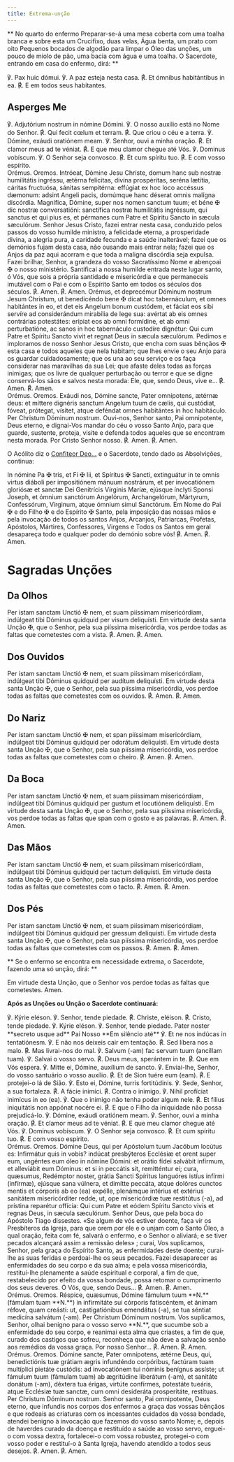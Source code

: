 ```yaml
---
title: Extrema-unção
---
```


**
No quarto do enfermo Preparar-se-á uma mesa coberta com uma toalha branca e
sobre esta um Crucifixo, duas velas, Água benta, um prato com oito Pequenos
bocados de algodão para limpar o Óleo das unções, um pouco de miolo de pão,
uma bacia com água e uma toalha. O Sacerdote, entrando em casa do enfermo,
dirá:
**

<div class="side-by-side not-content">
  <span>℣. Pax huic dómui.</span>
  <span>℣. A paz esteja nesta casa.</span>
  <span>
    <span class="text-red-500">℟.</span> Et ómnibus habitántibus in ea.
  </span>
  <span>
    <span class="text-red-500">℟.</span> E em todos seus habitantes.
  </span>
</div>


## Asperges Me

<AspergesMe />

<div class="side-by-side not-content">
  <span>℣. Adjutórium nostrum in nómine Dómini.</span>
  <span>℣. O nosso auxílio está no Nome do Senhor.</span>
  <span>
    <span class="text-red-500">℟.</span> Qui fecit cœlum et terram.
  </span>
  <span>
    <span class="text-red-500">℟.</span> Que criou o céu e a terra.
  </span>
  <span>℣. Dómine, exáudi oratiónem meam.</span>
  <span>℣. Senhor, ouvi a minha oração.</span>
  <span>
    <span class="text-red-500">℟.</span> Et clamor meus ad te véniat.
  </span>
  <span>
    <span class="text-red-500">℟.</span> E que meu clamor chegue até Vós.
  </span>
  <span>℣. Dominus vobíscum.</span>
  <span>℣. O Senhor seja convosco.</span>
  <span>
    <span class="text-red-500">℟.</span> Et cum spíritu tuo.
  </span>
  <span>
    <span class="text-red-500">℟.</span> E com vosso espírito.
  </span>
</div>

<div class="side-by-side not-content">
  <span class="text-red-500 text-center">Orémus.</span>
  <span class="text-red-500 text-center">Oremos.</span>
  <span>
    Intróeat, Dómine Jesu Christe, domum hanc sub nostræ humilitátis ingréssu,
    ætérna felícitas, divína prospéritas, seréna lætítia, cáritas fructuósa,
    sánitas sempitérna: effúgiat ex hoc loco accéssus dæmonum: adsint Angeli
    pacis, domúmque hanc déserat omnis malígna discórdia. Magnífica, Dómine,
    super nos nomen sanctum tuum; et béne
    <span class="text-red-500">✠</span> dic nostræ conversatióni: sanctífica nostræ
    humilitátis ingréssum, qui sanctus et qui pius es, et pérmanes cum Patre et Spíritu
    Sancto in sæcula sæculórum.
  </span>
  <span>
    Senhor Jesus Cristo, fazei entrar nesta casa, conduzido pelos passos do
    vosso humilde ministro, a felicidade eterna, a prosperidade divina, a
    alegria pura, a caridade fecunda e a saúde inalterável; fazei que os
    demónios fujam desta casa, não ousando mais entrar nela; fazei que os Anjos
    da paz aqui acorram e que toda a maligna discórdia seja expulsa. Fazei
    brilhar, Senhor, a grandeza do vosso Sacratíssimo Nome e abençoai
    <span class="text-red-500">✠</span> o nosso ministério. Santificai a nossa humilde
    entrada neste lugar santo, ó Vós, que sois a própria santidade e misericórdia
    e que permaneceis imutável com o Pai e com o Espírito Santo em todos os séculos
    dos séculos.
  </span>
  <span>
    <span class="text-red-500">℟.</span> Amen.
  </span>
  <span>
    <span class="text-red-500">℟.</span> Amen.
  </span>
  <span>
    Orémus, et deprecémur Dóminum nostrum Jesum Christum, ut benedicéndo bene
    <span class="text-red-500">✠</span> dicat hoc tabernáculum, et omnes habitántes
    in eo, et det eis Angelum bonum custódem, et fáciat eos sibi servíre ad considerándum
    mirabília de lege sua: avértat ab eis omnes contrárias potestátes: erípiat eos
    ab omni formídine, et ab omni perturbatióne, ac sanos in hoc tabernáculo custodíre
    dignétur: Qui cum Patre et Spíritu Sancto vivit et regnat Deus in sæcula sæculórum.
  </span>
  <span>
    Pedimos e imploramos de nosso Senhor Jesus Cristo, que encha com suas
    bênçãos <span class="text-red-500">✠</span> esta casa e todos aqueles que
    nela habitam; que lhes envie o seu Anjo para os guardar cuidadosamente; que
    os una ao seu serviço e os faça considerar nas maravilhas da sua Lei; que
    afaste deles todas as forças inimigas; que os livre de qualquer perturbação
    ou terror e que se digne conservá-los sãos e salvos nesta morada: Ele, que,
    sendo Deus, vive e...
  </span>
  <span>
    <span class="text-red-500">℟.</span> Amen.
  </span>
  <span>
    <span class="text-red-500">℟.</span> Amen.
  </span>
</div>

<div class="side-by-side not-content">
  <span class="text-red-500 text-center">Orémus.</span>
  <span class="text-red-500 text-center">Oremos.</span>
  <span>
    Exáudi nos, Dómine sancte, Pater omnípotens, ætérnæ deus: et míttere
    dignéris sanctum Angelum tuum de cælis, qui custódiat, fóveat, prótegat,
    vísitet, atque deféndat omnes habitántes in hoc habitáculo. Per Christum
    Dóminum nostrum.
  </span>
  <span>
    Ouvi-nos, Senhor santo, Pai omnipotente, Deus eterno, e dignai-Vos mandar do
    céu o vosso Santo Anjo, para que guarde, sustente, proteja, visite e defenda
    todos aqueles que se encontram nesta morada. Por Cristo Senhor nosso.
  </span>
  <span>
    <span class="text-red-500">℟.</span> Amen.
  </span>
  <span>
    <span class="text-red-500">℟.</span> Amen.
  </span>
</div>

O Acólito diz o [Confiteor Deo...](/devocionario/oracoes/confesso) e o Sacerdote, tendo dado as Absolvições, continua:

<div class="side-by-side not-content">
  <span>
    In nómine Pa <span class="text-red-500">✠</span> tris, et Fí
    <span class="text-red-500">✠</span> lii, et Spíritus
    <span class="text-red-500">✠</span> Sancti, extinguátur in te omnis virtus
    diáboli per impositiónem mánuum nostrárum, et per invocatiónem gloriósæ et
    sanctæ Dei Genitrícis Vírginis Maríæ, ejúsque ínclyti Sponsi Joseph, et
    ómnium sanctórum Angelórum, Archangelórum, Mártyrum, Confessórum, Vírginum,
    atque ómnium simul Sanctórum.
  </span>
  <span>
    Em Nome do Pai <span class="text-red-500">✠</span> e do Filho
    <span class="text-red-500">✠</span> e do Espírito
    <span class="text-red-500">✠</span> Santo, pela imposição das nossas mãos e
    pela invocação de todos os santos Anjos, Arcanjos, Patriarcas, Profetas,
    Apóstolos, Mártires, Confessores, Virgens e Todos os Santos em geral
    desapareça todo e qualquer poder do demónio sobre vós!
  </span>
  <span>
    <span class="text-red-500">℟.</span> Amen.
  </span>
  <span>
    <span class="text-red-500">℟.</span> Amen.
  </span>
</div>

# Sagradas Unções

## Da Olhos

<div class="side-by-side not-content">
  <span>
    Per istam sanctam Unctió <span class="text-red-500">✠</span> nem, et suam
    piíssimam misericórdiam, indúlgeat tibi Dóminus quidquid per visum
    deliquísti.
  </span>
  <span>
    Em virtude desta santa Unção <span class="text-red-500">✠</span>, que o
    Senhor, pela sua piíssima misericórdia, vos perdoe todas as faltas que
    cometestes com a vista.
  </span>
  <span>
    <span class="text-red-500">℟.</span> Amen.
  </span>
  <span>
    <span class="text-red-500">℟.</span> Amen.
  </span>
</div>

## Dos Ouvidos

<div class="side-by-side not-content">
  <span>
    Per istam sanctam Unctió <span class="text-red-500">✠</span> nem, et suam
    piíssimam misericórdiam, indúlgeat tibi Dóminus quidquid per audítum
    deliquísti.
  </span>
  <span>
    Em virtude desta santa Unção <span class="text-red-500">✠</span>, que o
    Senhor, pela sua piíssima misericórdia, vos perdoe todas as faltas que
    cometestes com os ouvidos.
  </span>
  <span>
    <span class="text-red-500">℟.</span> Amen.
  </span>
  <span>
    <span class="text-red-500">℟.</span> Amen.
  </span>
</div>

## Do Nariz

<div class="side-by-side not-content">
  <span>
    Per istam sanctam Unctió <span class="text-red-500">✠</span> nem, et span
    piíssimam misericórdiam, indúlgeat tibi Dóminus quidquid per odorátum
    deliquísti.
  </span>
  <span>
    Em virtude desta santa Unção <span class="text-red-500">✠</span>, que o
    Senhor, pela sua piíssima misericórdia, vos perdoe todas as faltas que
    cometestes com o cheiro.
  </span>
  <span>
    <span class="text-red-500">℟.</span> Amen.
  </span>
  <span>
    <span class="text-red-500">℟.</span> Amen.
  </span>
</div>

## Da Boca

<div class="side-by-side not-content">
  <span>
    Per istam sanctam Unctió <span class="text-red-500">✠</span> nem, et suam
    piíssimam misericórdiam, indúlgeat tibi Dóminus quidquid per gustum et
    locutiónem deliquísti.
  </span>
  <span>
    Em virtude desta santa Unção <span class="text-red-500">✠</span>, que o
    Senhor, pela sua piíssima misericórdia, vos perdoe todas as faltas que span
    com o gosto e as palavras.
  </span>
  <span>
    <span class="text-red-500">℟.</span> Amen.
  </span>
  <span>
    <span class="text-red-500">℟.</span> Amen.
  </span>
</div>

## Das Mãos

<div class="side-by-side not-content">
  <span>
    Per istam sanctam Unctió <span class="text-red-500">✠</span> nem, et suam
    piíssimam misericórdiam, indúlgeat tibi Dóminus quidquid per tactum
    deliquísti.
  </span>
  <span>
    Em virtude desta santa Unção <span class="text-red-500">✠</span>, que o
    Senhor, pela sua piíssima misericórdia, vos perdoe todas as faltas que
    cometestes com o tacto.
  </span>
  <span>
    <span class="text-red-500">℟.</span> Amen.
  </span>
  <span>
    <span class="text-red-500">℟.</span> Amen.
  </span>
</div>

## Dos Pés

<div class="side-by-side not-content">
  <span>
    Per istam sanctam Unctió <span class="text-red-500">✠</span> nem, et suam
    piíssimam misericórdiam, indúlgeat tibi Dóminus quidquid per gressum
    deliquísti.
  </span>
  <span>
    Em virtude desta santa Unção <span class="text-red-500">✠</span>, que o
    Senhor, pela sua piíssima misericórdia, vos perdoe todas as faltas que
    cometestes com os passos.
  </span>
  <span>
    <span class="text-red-500">℟.</span> Amen.
  </span>
  <span>
    <span class="text-red-500">℟.</span> Amen.
  </span>
</div>

**
Se o enfermo se encontra em necessidade extrema, o Sacerdote, fazendo uma só
unção, dirá:
**

Em virtude desta Unção, que o Senhor vos perdoe todas as faltas que
cometestes. Amen.

**Após as Unções ou Unção o Sacerdote continuará:**

<div class="side-by-side not-content">
  <span>℣. Kýrie eléson.</span>
  <span>℣. Senhor, tende piedade.</span>
  <span>
    <span class="text-red-500">℟.</span> Christe, eléison.
  </span>
  <span>
    <span class="text-red-500">℟.</span> Cristo, tende piedade.
  </span>
  <span>℣. Kýrie eléson.</span>
  <span>℣. Senhor, tende piedade.</span>
  <span>Pater noster **secreto usque ad**</span>
  <span>Pai Nosso **Em silêncio até**</span>
  <span>℣. Et ne nos indúcas in tentatiónesm.</span>
  <span>℣. E não nos deixeis cair em tentação.</span>
  <span>
    <span class="text-red-500">℟.</span> Sed líbera nos a malo.
  </span>
  <span>
    <span class="text-red-500">℟.</span> Mas livrai-nos do mal.
  </span>
  <span>
    ℣. Salvum (-am) fac servum tuum (ancíllam tuam).
  </span>
  <span>℣. Salvai o vosso servo.</span>
  <span>
    <span class="text-red-500">℟.</span> Deus meus, sperántem in te.
  </span>
  <span>
    <span class="text-red-500">℟.</span> Que em Vós espera.
  </span>
  <span>℣. Mitte ei, Dómine, auxílium de sancto.</span>
  <span>
    ℣. Enviai-lhe, Senhor, do vosso santuário o vosso auxílio.
  </span>
  <span>
    <span class="text-red-500">℟.</span> Et de Sion tuére eum (eam).
  </span>
  <span>
    <span class="text-red-500">℟.</span> E protejei-o lá de Sião.
  </span>
  <span>℣. Esto ei, Dómine, turris fortitúdinis.</span>
  <span>℣. Sede, Senhor, a sua fortaleza.</span>
  <span>
    <span class="text-red-500">℟.</span> A fácie inimíci.
  </span>
  <span>
    <span class="text-red-500">℟.</span> Contra o inimigo.
  </span>
  <span>℣. Nihil profíciat inimícus in eo (ea).</span>
  <span>℣. Que o inimigo não tenha poder algum nele.</span>
  <span>
    <span class="text-red-500">℟.</span> Et fílius iniquitátis non appónat
    nocére ei.
  </span>
  <span>
    <span class="text-red-500">℟.</span> E que o Filho da iniquidade não possa
    prejudicá-lo.
  </span>
  <span>℣. Dómine, exáudi oratiónem meam.</span>
  <span>℣. Senhor, ouvi a minha oração.</span>
  <span>
    <span class="text-red-500">℟.</span> Et clamor meus ad te véniat.
  </span>
  <span>
    <span class="text-red-500">℟.</span> E que meu clamor chegue até Vós.
  </span>
  <span>℣. Dominus vobíscum.</span>
  <span>℣. O Senhor seja convosco.</span>
  <span>
    <span class="text-red-500">℟.</span> Et cum spíritu tuo.
  </span>
  <span>
    <span class="text-red-500">℟.</span> E com vosso espírito.
  </span>
</div>

<div class="side-by-side not-content">
  <span class="text-red-500 text-center">Orémus.</span>
  <span class="text-red-500 text-center">Oremos.</span>
  <span>
    Dómine Deus, qui per Apóstolum tuum Jacóbum locútus es: Infirmátur quis in
    vobis? indúcat presbýteros Ecclésiæ et orent super eum, ungéntes eum óleo in
    nómine Dómini: et orátio fídei salvábit infírmum, et alleviábit eum Dóminus:
    et si in peccátis sit, remitténtur ei; cura, quæsumus, Redémptor noster,
    grátia Sancti Spíritus languóres istíus infírmi (infírmæ), ejúsque sana
    vúlnera, et dimítte peccáta, atque dolóres cunctos mentis et córporis ab eo
    (ea) expélle, plenámque intérius et extérius sanitátem misericórditer redde,
    ut, ope misericórdiæ tuæ restitútus (-a), ad prístina reparétur offícia: Qui
    cum Patre et eódem Spíritu Sancto vivis et regnas Deus, in sæcula sæculórum.
  </span>
  <span>
    Senhor Deus, que pela boca do Apóstolo Tiago dissestes. «Se algum de vós
    estiver doente, faça vir os Presbíteros da Igreja, para que orem por ele e o
    unjam com o Santo Óleo, a qual oração, feita com fé, salvará o enfermo, e o
    Senhor o aliviará; e se tiver pecados alcançará assim a remissão deles» ;
    curai, Vos suplicamos, Senhor, pela graça do Espírito Santo, as enfermidades
    deste doente; curai-lhe as suas feridas e perdoai-lhe os seus pecados. Fazei
    desaparecer as enfermidades do seu corpo e da sua alma; e pela vossa
    misericórdia, restituí-lhe plenamente a saúde espiritual e corporal, a fim
    de que, restabelecido por efeito da vossa bondade, possa retomar o
    cumprimento dos seus deveres. Ó Vós, que, sendo Deus...
  </span>
  <span>
    <span class="text-red-500">℟.</span> Amen.
  </span>
  <span>
    <span class="text-red-500">℟.</span> Amen.
  </span>
</div>

<div class="side-by-side not-content">
  <span class="text-red-500 text-center">Orémus.</span>
  <span class="text-red-500 text-center">Oremos.</span>
  <span>
    Réspice, quæsumus, Dómine fámulum tuum **N.** (fámulam tuam **N.**) in
    infirmitáte sui córporis fatiscéntem, et ánimam réfove, quam creásti: ut,
    castigatiónibus emendátus (-a), se tua séntiat medicína salvátum (-am). Per
    Christum Dóminum nostrum.
  </span>
  <span>
    Vos suplicamos, Senhor, olhai benigno para o vosso servo **N.**, que sucumbe
    sob a enfermidade do seu corpo, e reanimai esta alma que criastes, a fim de
    que, curado dos castigos que sofreu, reconheça que não deve a salvação senão
    aos remédios da vossa graça. Por nosso Senhor...
  </span>
  <span>
    <span class="text-red-500">℟.</span> Amen.
  </span>
  <span>
    <span class="text-red-500">℟.</span> Amen.
  </span>
</div>

<div class="side-by-side not-content">
  <span class="text-red-500 text-center">Orémus.</span>
  <span class="text-red-500 text-center">Oremos.</span>
  <span>
    Dómine sancte, Pater omnípotens, ætérne Deus, qui, benedictiónis tuæ grátiam
    ægris infundéndo corpóribus, factúram tuam multíplici pietáte custódis: ad
    invocatiónem tui nóminis benígnus assíste; ut fámulum tuum (fámulam tuam) ab
    ægritúdine liberátum (-am), et sanitáte donátum (-am), déxtera tua érigas,
    virtúte confírmes, potestáte tueáris, atque Ecclésiæ tuæ sanctæ, cum omni
    desideráta prosperitáte, restítuas. Per Christum Dóminum nostrum.
  </span>
  <span>
    Senhor santo, Pai omnipotente, Deus eterno, que infundis nos corpos dos
    enfermos a graça das vossas bênçãos e que rodeais as criaturas com os
    incessantes cuidados da vossa bondade, atendei benigno à invocação que
    fazemos do vosso santo Nome; e, depois de haverdes curado da doença e
    restituído a saúde ao vosso servo, erguei-o com vossa dextra, fortalecei-o
    com vossa robustez, protegei-o com vosso poder e restituí-o à Santa Igreja,
    havendo atendido a todos seus desejos.
  </span>
  <span>
    <span class="text-red-500">℟.</span> Amen.
  </span>
  <span>
    <span class="text-red-500">℟.</span> Amen.
  </span>
</div>
